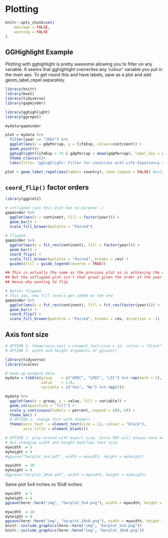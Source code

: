 # Plotting
```r
knitr::opts_chunk$set(
	message = FALSE,
	warning = FALSE
)
```

## GGHighlight Example

Plotting with gghighlight is pretty awesome allowing you to filter on any variable. It seems that gghighlight overwrites any 'colour' variable you put in the main aes. To get round this and have labels, save as a plot and add geom_label_repel separately. 



```r
library(knitr)
library(boot)
library(tidyverse)
library(gapminder)

```


```r
library(gghighlight)
library(ggrepel)

mydata=gapminder

plot = mydata %>% 
  filter(year == "2002") %>% 
  ggplot(aes(x = gdpPercap, y = lifeExp, colour=continent)) +
  geom_point()+
  gghighlight(lifeExp > 75 & gdpPercap < mean(gdpPercap), label_key = country, use_direct_label = FALSE)+ 
  theme_classic()+ 
  labs(title= "gghighlight: Filter for countries with Life Expectancy >75 and GDP < mean" )  

plot + geom_label_repel(aes(label= country), show.legend = FALSE) #only needed if you use  use_direct_label = FALSE. This allows you to have a colour legend as well. 

```

## `coord_flip()` factor orders

```r
library(ggplot2)

# unflipped (yes this plot has no purpose :)
gapminder %>% 
  ggplot(aes(x = continent, fill = factor(year))) + 
  geom_bar() + 
  scale_fill_brewer(palette = "Paired")
  
# flipped
gapminder %>% 
  ggplot(aes(x = fct_rev(continent), fill = factor(year))) + 
  geom_bar() + 
  coord_flip() + 
  scale_fill_brewer(palette = "Paired", breaks = rev) + 
  guides(fill = guide_legend(reverse = TRUE))

## This is actually the same as the previous plot so is achieving the aim. 
## But the unflipped plot isn't that great given the order of the year
## Hence why wanting to flip

# Better flipped
# This way, new fill levels get added on the end
gapminder %>% 
  ggplot(aes(x = fct_rev(continent), fill = fct_rev(factor(year)))) + 
  geom_bar() + 
  coord_flip() + 
  scale_fill_brewer(palette = "Paired", breaks = rev, direction = -1)

```


## Axis font size


```r
# OPTION 1: theme(axis.text = element_text(size = 12, colour = "black"))
# OPTION 2: width and height arguments of ggsave()

library(tidyverse)
library(scales)

# made-up example data
mydata = tibble(group    = c("UMIC", "LMIC", "LIC") %>% rep(each = 2),
                value    = 1:6, 
                variable = c("Yes", "No") %>% rep(3))

mydata %>% 
  ggplot(aes(x = group, y = value, fill = variable)) +
  geom_col(position = "fill") +
  scale_y_continuous(labels = percent, expand = c(0, 0)) +
  theme_bw() +
  # OPTION 1: change font with theme()
  theme(axis.text  = element_text(size = 12, colour = "black"),
        axis.title = element_blank())

# OPTION 2: play around with export size. Since PDF will always have max resolution anyway
# but changing width and height modifies text size
mywidth  = 5
myheight = 4
#ggsave("barplot_5x4.pdf", width = mywidth, height = myheight)

mywidth  = 10
myheight = 8
#ggsave("barplot_10x8.pdf", width = mywidth, height = myheight)


```

Same plot 5x4 inches vs 10x8 inches:


```r
mywidth  = 5
myheight = 4
ggsave(here::here("img", "barplot_5x4.png"), width = mywidth, height = myheight)

mywidth  = 10
myheight = 8
ggsave(here::here("img", "barplot_10x8.png"), width = mywidth, height = myheight)
knitr::include_graphics(here::here("img", "barplot_5x4.png"))
knitr::include_graphics(here::here("img", "barplot_10x8.png"))
```

